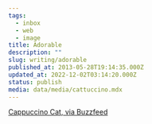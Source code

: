 ```yaml
---
tags:
  - inbox
  - web
  - image
title: Adorable
description: ""
slug: writing/adorable
published_at: 2013-05-28T19:14:35.000Z
updated_at: 2022-12-02T03:14:20.000Z
status: publish
media: data/media/cattuccino.mdx
---
```

[Cappuccino Cat, via Buzzfeed](https://twitter.com/buzzfeedpartner/status/339459301594759168/photo/1)
